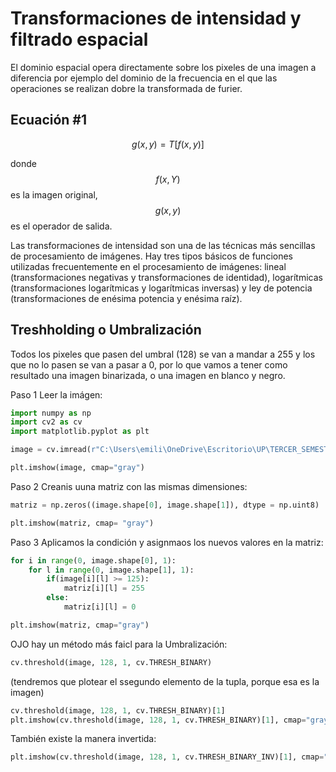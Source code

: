 # Transformaciones de intensidad y filtrado espacial

El dominio espacial opera directamente sobre los pixeles de una imagen a diferencia por ejemplo del dominio de la frecuencia en el que las operaciones se realizan dobre la transformada de furier.

## Ecuación #1

$$g(x,y) = T[f(x,y)]$$

donde $$f(x,Y)$$ es la imagen original, $$g(x,y)$$ es el operador de salida.


Las transformaciones de intensidad son una de las técnicas más sencillas de procesamiento de imágenes. Hay tres tipos básicos de funciones utilizadas frecuentemente en el procesamiento de imágenes: 
lineal (transformaciones negativas y transformaciones de identidad), logarítmicas (transformaciones  logarítmicas y logarítmicas inversas) y ley de potencia (transformaciones de enésima potencia y enésima raíz).


## Treshholding o Umbralización
Todos los pixeles que pasen del umbral (128) se van a mandar a 255 y los que no lo pasen se van a pasar a 0, 
por lo que vamos a tener como resultado una imagen binarizada, o una imagen en blanco y negro.

Paso 1 Leer la imágen:
```py
import numpy as np
import cv2 as cv
import matplotlib.pyplot as plt

image = cv.imread(r"C:\Users\emili\OneDrive\Escritorio\UP\TERCER_SEMESTRE\Procesamiento_digital_de_imagenes\Imagenes\pug.jpg", 0)

plt.imshow(image, cmap="gray")
``` 
Paso 2 Creanis uuna matriz con las mismas dimensiones:

```py
matriz = np.zeros((image.shape[0], image.shape[1]), dtype = np.uint8)

plt.imshow(matriz, cmap= "gray")

```

Paso 3 Aplicamos la condición y asignmaos los nuevos valores en la matriz:
```py
for i in range(0, image.shape[0], 1):
    for l in range(0, image.shape[1], 1):
        if(image[i][l] >= 125):
            matriz[i][l] = 255
        else:
            matriz[i][l] = 0

plt.imshow(matriz, cmap="gray")
```
OJO hay un método más faicl para la Umbralización:

```py
cv.threshold(image, 128, 1, cv.THRESH_BINARY)
```
(tendremos que plotear el ssegundo elemento de la tupla, porque esa es la imagen)

```py 
cv.threshold(image, 128, 1, cv.THRESH_BINARY)[1]
plt.imshow(cv.threshold(image, 128, 1, cv.THRESH_BINARY)[1], cmap="gray")
```

También existe la manera invertida: 

```py
plt.imshow(cv.threshold(image, 128, 1, cv.THRESH_BINARY_INV)[1], cmap="gray")
```
